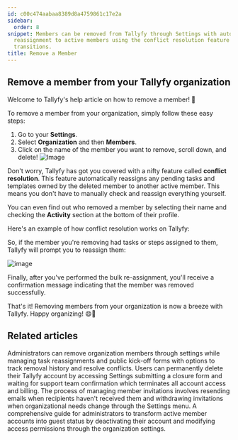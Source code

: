```yaml
---
id: c00c474aabaa8389d8a4759861c17e2a
sidebar:
  order: 8
snippet: Members can be removed from Tallyfy through Settings with automatic task
  reassignment to active members using the conflict resolution feature for seamless
  transitions.
title: Remove a Member
---
```


## Remove a member from your Tallyfy organization

Welcome to Tallyfy's help article on how to remove a member! 🎉

To remove a member from your organization, simply follow these easy steps:

1. Go to your **Settings**.
2. Select **Organization** and then **Members**.
3. Click on the name of the member you want to remove, scroll down, and delete!
![Image](https://screenshots.tallyfy.com/tallyfy%2Fpro%2Fdesktop-light-remove-member.png)

Don't worry, Tallyfy has got you covered with a nifty feature called **conflict resolution**. This feature automatically reassigns any pending tasks and templates owned by the deleted member to another active member. This means you don't have to manually check and reassign everything yourself.

You can even find out who removed a member by selecting their name and checking the **Activity** section at the bottom of their profile.

Here's an example of how conflict resolution works on Tallyfy:


So, if the member you're removing had tasks or steps assigned to them, Tallyfy will prompt you to reassign them:

![image](https://screenshots.tallyfy.com/tallyfy%2Fpro%2Fdesktop-light-conflict-resolution-example.png)

Finally, after you've performed the bulk re-assignment, you'll receive a confirmation message indicating that the member was removed successfully.

That's it! Removing members from your organization is now a breeze with Tallyfy. Happy organizing! 😄🌈


## Related articles
<CardGrid>
<LinkTitleCard header="<b>Members > How to remove a member</b>" href="/products/pro/documenting/members/how-can-i-remove-a-member-from-my-tallyfy-organization/" > Administrators can remove organization members through settings while managing task reassignments and public kick-off forms with options to track removal history and resolve conflicts. </LinkTitleCard>
<LinkTitleCard header="<b>Personal Settings > Cancel and delete your Tallyfy account</b>" href="/products/pro/settings/personal-settings/how-can-i-cancel-and-delete-my-tallyfy-account/" > Users can permanently delete their Tallyfy account by accessing Settings submitting a closure form and waiting for support team confirmation which terminates all account access and billing. </LinkTitleCard>
<LinkTitleCard header="<b>Members > Resending or withdrawing invites</b>" href="/products/pro/documenting/members/how-to-resend-or-withdraw-invites-in-tallyfy/" > The process of managing member invitations involves resending emails when recipients haven't received them and withdrawing invitations when organizational needs change through the Settings menu. </LinkTitleCard>
<LinkTitleCard header="<b>Members > Convert a member to a guest</b>" href="/products/pro/documenting/members/convert-member-to-guest/" > A comprehensive guide for administrators to transform active member accounts into guest status by deactivating their account and modifying access permissions through the organization settings. </LinkTitleCard>
</CardGrid>